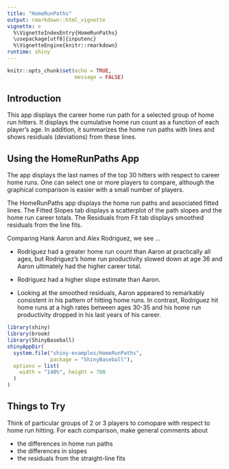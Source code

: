```yaml
---
title: "HomeRunPaths"
output: rmarkdown::html_vignette
vignette: >
  %\VignetteIndexEntry{HomeRunPaths}
  \usepackage[utf8]{inputenc}
  %\VignetteEngine{knitr::rmarkdown}
runtime: shiny
---
```



```r
knitr::opts_chunk$set(echo = TRUE,
                      message = FALSE)
```


## Introduction

This app displays the career home run path for a selected group of home run hitters.  It displays the cumulative home run count as a function of each player's age.  In addition, it summarizes the home run paths with lines and shows residuals (deviations) from these lines.

## Using the HomeRunPaths App

The app displays the last names of the top 30 hitters with respect to career home runs. One can select one or more players to compare, although the graphical comparison is easier with a small number of players.

The HomeRunPaths app displays the home run paths and associated fitted lines.  The Fitted Slopes tab displays a scatterplot of the path slopes and the home run career totals.  The Residuals from Fit tab displays smoothed residuals from the line fits.

Comparing Hank Aaron and Alex Rodriguez, we see ...

- Rodriguez had a greater home run count than Aaron at practically all ages, but Rodriguez's home run productivity slowed down at age 36 and Aaron ultimately had the higher career total.

- Rodriguez had a higher slope estimate than Aaron.

- Looking at the smoothed residuals, Aaron appeared to remarkably consistent in his pattern of hitting home runs.  In contrast, Rodriguez hit home runs at a high rates between ages 30-35 and his home run productivity dropped in his last years of his career.

```r
library(shiny)
library(broom)
library(ShinyBaseball)
shinyAppDir(
  system.file("shiny-examples/HomeRunPaths", 
              package = "ShinyBaseball"),
  options = list(
    width = "140%", height = 700
  )
)
```


## Things to Try

Think of particular groups of 2 or 3 players to comopare with respect to home run hitting.  For each comparison, make general comments about 

- the differences in home run paths
- the differences in slopes
- the residuals from the straight-line fits
